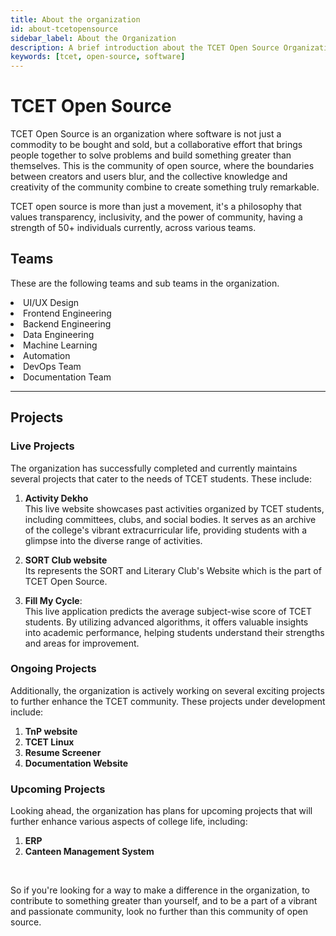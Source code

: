 ```yaml
---
title: About the organization
id: about-tcetopensource
sidebar_label: About the Organization
description: A brief introduction about the TCET Open Source Organization
keywords: [tcet, open-source, software]
---
```


# TCET Open Source

TCET Open Source is an organization where software is not just a commodity to be bought and sold, but a collaborative effort that brings people together to solve problems and build something greater than themselves. This is the community of open source, where the boundaries between creators and users blur, and the collective knowledge and creativity of the community combine to create something truly remarkable. 

TCET open source is more than just a movement, it's a philosophy that values transparency, inclusivity, and the power of community, having a strength of 50+ individuals currently, across various teams.

## Teams
These are the following teams and sub teams in the organization.


<Tabs>
  <TabItem value="Web Team" attributes={{className: styles.unique}}>
    <li>UI/UX Design</li>
    <li>Frontend Engineering</li>
    <li>Backend Engineering</li>
  </TabItem>
  <TabItem value="AI Team" attributes={{className: styles.unique}}>
    <li>Data Engineering</li>
    <li>Machine Learning</li>
    <li>Automation</li>
  </TabItem>
  <TabItem value="DevOps Team" attributes={{className: styles.unique}}>
    <li>DevOps Team</li>
  </TabItem>
  <TabItem value="Documentation Team" attributes={{className: styles.unique}}>
    <li>Documentation Team</li>
  </TabItem>
</Tabs>

---

## Projects

### Live Projects
The organization has successfully completed and currently maintains several projects that cater to the needs of TCET students. These include:

1. **Activity Dekho** <br/>This live website showcases past activities organized by TCET students, including committees, clubs, and social bodies. It serves as an archive of the college's vibrant extracurricular life, providing students with a glimpse into the diverse range of activities.

2. **SORT Club website** <br/>Its represents the SORT and Literary Club's Website which is the part of TCET Open Source.

3. **Fill My Cycle**: <br/>This live application predicts the average subject-wise score of TCET students. By utilizing advanced algorithms, it offers valuable insights into academic performance, helping students understand their strengths and areas for improvement.

### Ongoing Projects
Additionally, the organization is actively working on several exciting projects to further enhance the TCET community. These projects under development include:

1. **TnP website**
2. **TCET Linux**
3. **Resume Screener**
4. **Documentation Website**

### Upcoming Projects
Looking ahead, the organization has plans for upcoming projects that will further enhance various aspects of college life, including:

1. **ERP**
2. **Canteen Management System**

<br />




<Admonition type="tip" icon="📢" title="ANNOUCEMENT">
    <p>
        So if you're looking for a way to make a difference in the organization, to contribute to something greater than yourself, and to be a part of a vibrant and passionate community, look no further than this community of open source.
    </p>
</Admonition>